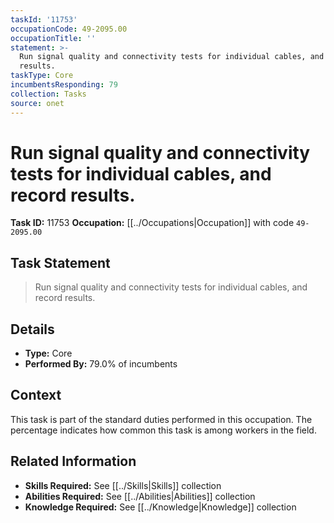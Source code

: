 ```yaml
---
taskId: '11753'
occupationCode: 49-2095.00
occupationTitle: ''
statement: >-
  Run signal quality and connectivity tests for individual cables, and record
  results.
taskType: Core
incumbentsResponding: 79
collection: Tasks
source: onet
---
```

# Run signal quality and connectivity tests for individual cables, and record results.

**Task ID:** 11753
**Occupation:** [[../Occupations|Occupation]] with code `49-2095.00`

## Task Statement

> Run signal quality and connectivity tests for individual cables, and record results.

## Details

- **Type:** Core
- **Performed By:** 79.0% of incumbents

## Context

This task is part of the standard duties performed in this occupation. The percentage indicates how common this task is among workers in the field.

## Related Information

- **Skills Required:** See [[../Skills|Skills]] collection
- **Abilities Required:** See [[../Abilities|Abilities]] collection
- **Knowledge Required:** See [[../Knowledge|Knowledge]] collection
